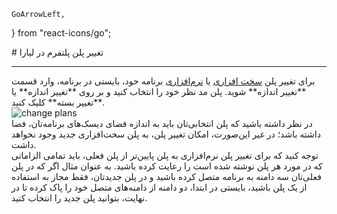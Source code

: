    GoArrowLeft,
} from "react-icons/go";

<Layout>
# تغییر پلن پلتفرم در لیارا

<hr className="mb-2" />
برای تغییر پلن <a href="./plans/hardware-plans" className="blue-link">سخت افزاری</a> یا <a href="./plans/software-plans" className="blue-link">نرم‌افزاری</a> برنامه خود، بایستی در برنامه، وارد قسمت **تغییر اندازه** شوید. 
پلن مد نظر خود را انتخاب کنید و بر روی **تغییر اندازه** یا **تغییر بسته** کلیک کنید. 
<div className="h-4" />
<img src="https://files.liara.ir/liara/docs/chnage-plans.gif" alt="change plans"/>
<div className="h-4" />


<Section id="requirements-to-change-the-hardware-plan" title="لزومات تغییر منابع سخت‌افزاری" />
در نظر داشته باشید که پلن انتخابی‌تان باید به اندازه فضای دیسک‌های برنامه‌تان، فضا داشته باشد؛ در غیر این‌صورت، امکان تغییر پلن، به پلن سخت‌افزاری جدید وجود نخواهد داشت.

<Section id="requirements-to-change-the-software-plan" title="لزومات تغییر پلن نرم‌افزاری" />
توجه کنید که برای تغییر پلن نرم‌افزاری به پلن پایین‌تر از پلن فعلی، باید تمامی الزاماتی که در مورد هر پلن نوشته شده است را رعایت کرده باشید.
به عنوان مثال اگر که در پلن فعلی‌تان سه دامنه به برنامه متصل کرده باشید و در پلن جدیدتان، فقط مجاز به استفاده از یک پلن باشید، بایستی در ابتدا، دو دامنه از دامنه‌های متصل خود را پاک کرده تا در نهایت، بتوانید پلن جدید را انتخاب کنید.

</Layout>